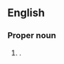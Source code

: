 {{also|Annemarie|Anne-Marie}}
==English==

===Proper noun===
{{en-proper noun|sg=[[Anne]] [[Marie]]}}

# {{given name|female|from=Hebrew}}.